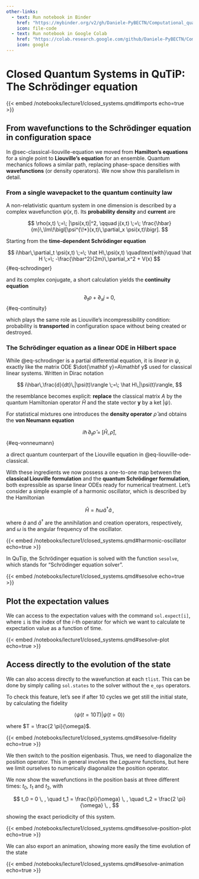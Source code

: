 ```yaml
---
other-links:
  - text: Run notebook in Binder
    href: "https://mybinder.org/v2/gh/Daniele-PyBECTN/Computational_quantum_optics_lectures/notebooks/?urlpath=lab/tree/notebooks/lecture1/closed_systems.ipynb"
    icon: file-code
  - text: Run notebook in Google Colab
    href: "https://colab.research.google.com/github/Daniele-PyBECTN/Computational_quantum_optics_lectures/blob/notebooks/notebooks/lecture1/closed_systems.ipynb"
    icon: google
---
```

# Closed Quantum Systems in QuTiP: The Schrödinger equation {#sec-closed-quantum-systems}

{{< embed /notebooks/lecture1/closed_systems.qmd#imports echo=true >}}

## From wavefunctions to the Schrödinger equation in configuration space

In @sec-classical-liouville-equation we moved from **Hamilton’s equations** for a single point to **Liouville’s equation** for an ensemble. Quantum mechanics follows a similar path, replacing phase-space densities with **wavefunctions** (or density operators). We now show this parallelism in detail.

### From a single wavepacket to the quantum continuity law

A non-relativistic quantum system in one dimension is described by a complex wavefunction $\psi(x,t)$. Its **probability density** and **current** are

$$
\rho(x,t) \;=\; |\psi(x,t)|^2, \qquad
j(x,t) \;=\; \frac{\hbar}{m}\,\Im\!\bigl[\psi^{\!*}(x,t)\,\partial_x \psi(x,t)\bigr].
$$

Starting from the **time-dependent Schrödinger equation**

$$
i\hbar\,\partial_t \psi(x,t) \;=\; \hat H\,\psi(x,t) \quad\text{with}\quad
\hat H \;=\; -\frac{\hbar^2}{2m}\,\partial_x^2 + V(x)
$$ {#eq-schrodinger}

and its complex conjugate, a short calculation yields the **continuity equation**

$$
\partial_t \rho + \partial_x j \;=\; 0,
$$ {#eq-continuity}

which plays the same role as Liouville’s incompressibility condition: probability is **transported** in configuration space without being created or destroyed.

### The Schrödinger equation as a linear ODE in Hilbert space

While @eq-schrodinger is a partial differential equation, it is *linear* in $\psi$, exactly like the matrix ODE $\dot{\mathbf y}=A\mathbf y$ used for classical linear systems. Written in Dirac notation

$$
i\hbar\,\frac{d}{dt}\,|\psi(t)\rangle \;=\; \hat H\,|\psi(t)\rangle,
$$

the resemblance becomes explicit: **replace** the classical matrix $A$ by the quantum Hamiltonian operator $\hat H$ and the state vector $\mathbf y$ by a ket $|\psi\rangle$.

For statistical mixtures one introduces the **density operator** $\hat\rho$ and obtains the **von Neumann equation**

$$
i\hbar\,\partial_t \hat\rho \;=\; [\hat H,\,\hat\rho],
$$ {#eq-vonneumann}

a direct quantum counterpart of the Liouville equation in @eq-liouville-ode-classical.

With these ingredients we now possess a one-to-one map between the **classical Liouville formulation** and the **quantum Schrödinger formulation**, both expressible as sparse linear ODEs ready for numerical treatment. 
Let's consider a simple example of a harmonic oscillator, which is described by the Hamiltonian

$$
\hat{H} = \hbar \omega \hat{a}^\dagger \hat{a} \, ,
$$

where $\hat{a}$ and $\hat{a}^\dagger$ are the annihilation and creation operators, respectively, and $\omega$ is the angular frequency of the oscillator.

{{< embed /notebooks/lecture1/closed_systems.qmd#harmonic-oscillator echo=true >}}

In QuTip, the Schrödinger equation is solved with the function `sesolve`, which stands for "Schrödinger equation solver".

{{< embed /notebooks/lecture1/closed_systems.qmd#sesolve echo=true >}}

## Plot the expectation values

We can access to the expectation values with the command `sol.expect[i]`, where `i` is the index of the $i$-th operator for which we want to calculate te expectation value as a function of time.

{{< embed /notebooks/lecture1/closed_systems.qmd#sesolve-plot echo=true >}}

## Access directly to the evolution of the state

We can also access directly to the wavefunction at each `tlist`. This can be done by simply calling `sol.states` to the solver without the `e_ops` operators.

To check this feature, let's see if after $10$ cycles we get still the initial state, by calculating the fidelity

$$
\langle \psi \left(t = 10 T\right) \vert \psi \left( t = 0 \right) \rangle
$$

where $T = \frac{2 \pi}{\omega}$.

{{< embed /notebooks/lecture1/closed_systems.qmd#sesolve-fidelity echo=true >}}

We then switch to the position eigenbasis. Thus, we need to diagonalize the position operator. This in general involves the *Laguerre* functions, but here we limit ourselves to numerically diagonalize the position operator.

We now show the wavefunctions in the position basis at three different times: $t_0$, $t_1$ and $t_2$, with

$$
t_0 = 0 \, , \quad t_1 = \frac{\pi}{\omega} \, , \quad t_2 = \frac{2 \pi}{\omega} \, ,
$$

showing the exact periodicity of this system.

{{< embed /notebooks/lecture1/closed_systems.qmd#sesolve-position-plot echo=true >}}

We can also export an animation, showing more easily the time evolution of the state

{{< embed /notebooks/lecture1/closed_systems.qmd#sesolve-animation echo=true >}}

